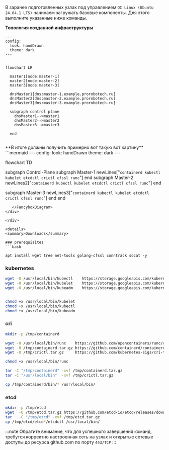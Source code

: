

В заранее подготовленных узлах под управлением ```OC Linux (Ubuntu 24.04.1 LTS)``` начинаем загружать базовые компоненты.
Для этого выполните указанные ниже команды.

<div className="center">

**Топология созданной инфраструктуры**

```mermaid
---
config:
  look: handDrawn
  theme: dark  
---


flowchart LR

  master1[node:master-1]
  master2[node:master-2]
  master3[node:master-3]

  dnsMaster1[dns:master-1.example.prorobotech.ru]
  dnsMaster2[dns:master-2.example.prorobotech.ru]
  dnsMaster3[dns:master-3.example.prorobotech.ru]
 
  subgraph control plane
    dnsMaster1-->master1
    dnsMaster2-->master2
    dnsMaster3-->master3
    
  end


```


<div className="center">
**В итоге должны получить примерно вот такую вот картину**
  <FancyboxDiagram>
```mermaid
---
config:
  look: handDrawn
  theme: dark  
---


flowchart TD

  subgraph Control-Plane
   subgraph Master-1
      newLines["`
         containerd
         kubectl
         kubelet
         etcdctl
         crictl
         cfssl
         runc
      `"]
   end
   subgraph Master-2
      newLines2["`
         containerd
         kubectl
         kubelet
         etcdctl
         crictl
         cfssl
         runc
      `"]
   end

   subgraph Master-3
      newLines3["`
         containerd
         kubectl
         kubelet
         etcdctl
         crictl
         cfssl
         runc
      `"]
   end
  end

```
   </FancyboxDiagram>
</div>

</div>

<details>
<summary>Downloads</summary>

### prerequisites
```bash

apt install wget tree net-tools golang-cfssl conntrack socat -y
```

### kubernetes
```bash
wget -O /usr/local/bin/kubectl    https://storage.googleapis.com/kubernetes-release/release/${KUBERNETES_VERSION}/bin/linux/amd64/kubectl
wget -O /usr/local/bin/kubelet    https://storage.googleapis.com/kubernetes-release/release/${KUBERNETES_VERSION}/bin/linux/amd64/kubelet
wget -O /usr/local/bin/kubeadm    https://storage.googleapis.com/kubernetes-release/release/${KUBERNETES_VERSION}/bin/linux/amd64/kubeadm


chmod +x /usr/local/bin/kubelet
chmod +x /usr/local/bin/kubectl
chmod +x /usr/local/bin/kubeadm
```

### cri
```bash
mkdir -p /tmp/containerd

wget -O /usr/local/bin/runc    https://github.com/opencontainers/runc/releases/download/${RUNC_VERSION}/runc.amd64
wget -O /tmp/containerd.tar.gz https://github.com/containerd/containerd/releases/download/v${CONTAINERD_VERSION}/containerd-${CONTAINERD_VERSION}-linux-amd64.tar.gz
wget -O /tmp/crictl.tar.gz     https://github.com/kubernetes-sigs/cri-tools/releases/download/${CRICTL_VERSION}/crictl-${CRICTL_VERSION}-linux-amd64.tar.gz

chmod +x /usr/local/bin/runc

tar -C "/tmp/containerd" -xvf /tmp/containerd.tar.gz
tar -C "/usr/local/bin"  -xvf /tmp/crictl.tar.gz

cp /tmp/containerd/bin/* /usr/local/bin/
```

### etcd
```bash
mkdir -p /tmp/etcd
wget  -O /tmp/etcd.tar.gz https://github.com/etcd-io/etcd/releases/download/${ETCD_TOOL_VERSION}/etcd-${ETCD_TOOL_VERSION}-linux-amd64.tar.gz
tar   -C "/tmp/etcd" -xvf /tmp/etcd.tar.gz
cp /tmp/etcd/etcd*/etcdctl /usr/local/bin/
```
</details>

:::note
Обратите внимание, что для успешного завершения команд, требутся корректно настроенная сеть на узлах и открытые сетевые доступы до ресурса github.com по порту ```443/TCP```
:::